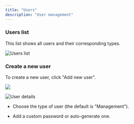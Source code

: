 ```yaml
---
title: "Users"
description: "User management"
---
```


### Users list

This list shows all users and their corresponding types.

![Users list](/dashboard/images/Screenshot%202022-12-11%20at%2016.44.28.png)

### Create a new user

To create a new user, click "Add new user".

![](/dashboard/images/Screen%20Shot%202022-04-27%20at%2019.26.05.png)

![User details](/dashboard/images/Screen%20Shot%202022-04-27%20at%2019.32.49.png)

- Choose the type of user (the default is "Management").

- Add a custom password or auto-generate one.
